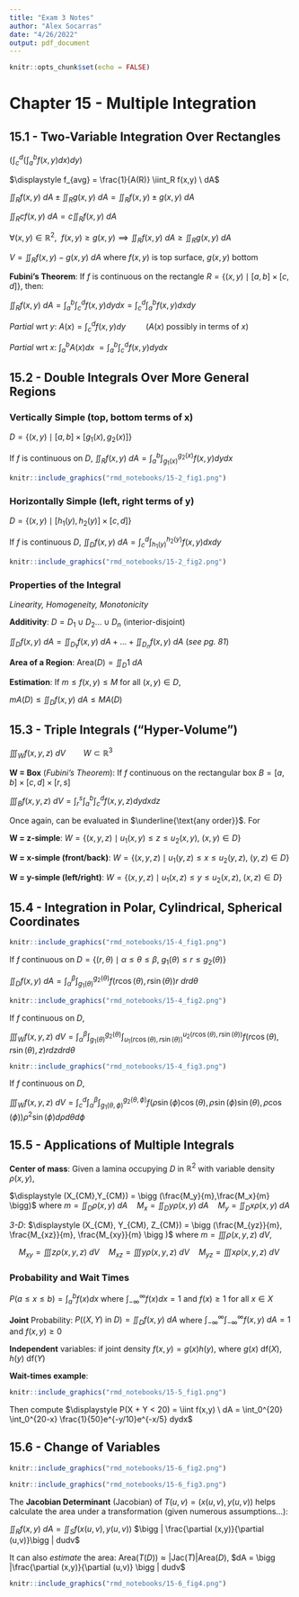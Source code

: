 ```yaml
---
title: "Exam 3 Notes"
author: "Alex Socarras"
date: "4/26/2022"
output: pdf_document
---
```


```r
knitr::opts_chunk$set(echo = FALSE)
```

# Chapter 15 - Multiple Integration

## 15.1 - Two-Variable Integration Over Rectangles

$\displaystyle \bigg (\int_c^d \bigg ( \int_a^b f(x,y)dx \bigg )dy \bigg )$

$\displaystyle f_{avg} = \frac{1}{A(R)} \iint_R f(x,y) \ dA$  

$\displaystyle \iint_R f(x,y) \ dA \pm \iint_R g(x,y) \ dA = \iint_R f(x,y) \pm g(x,y) \ dA$

$\displaystyle \iint_R cf(x,y) \ dA = c \iint_R f(x,y) \ dA$

$\displaystyle \forall (x,y) \in \mathbb{R}^2, \ \  f(x,y) \geq g(x,y) \implies \iint_R f(x,y) \ dA \geq \iint_R g(x,y) \ dA$

$\displaystyle V = \iint_R f(x,y) - g(x,y) \ dA$ where $f(x,y)$ is top surface, $g(x,y)$ bottom
 
**Fubini's Theorem**: If *f* is continuous on the rectangle  $R = \{(x,y) \mid [a,b] \times [c,d]\}$, then: 

$\displaystyle \iint_R f(x,y) \ dA = \int_a^b \int_c^d f(x,y)dydx = \int_c^d \int_a^b f(x,y) dxdy$

*Partial* wrt *y*: $A(x) = \displaystyle \int_c^d f(x,y)dy \qquad$ ($A(x)$ possibly in terms of *x*)

*Partial* wrt *x*: $\displaystyle \int_a^b A(x)dx \ = \int_a^b \int_c^d f(x,y)dydx$


## 15.2 - Double Integrals Over More General Regions

### Vertically Simple (top, bottom terms of x)

$D = \{(x,y) \mid [a,b] \times [g_1(x),g_2(x)]\}$

If $f$ is continuous on $D$, $\displaystyle \iint_R f(x,y) \ dA = \int_a^b \int_{g_1(x)}^{g_2(x)}f(x,y) dydx$

```r
knitr::include_graphics("rmd_notebooks/15-2_fig1.png")
```



### Horizontally Simple (left, right terms of y)

$D = \{(x,y) \mid  [h_1(y),h_2(y)] \times [c,d]\}$ 

If *f* is continuous *D*, $\displaystyle \iint_D f(x,y) \ dA = \int_c^d \int_{h_1(y)}^{h_2(y)} f(x,y)dxdy$
```r
knitr::include_graphics("rmd_notebooks/15-2_fig2.png")
```


### Properties of the Integral

*Linearity, Homogeneity, Monotonicity*

**Additivity**: $D = D_1 \cup D_2 \dots \cup D_n$ (interior-disjoint)

$\iint_D f(x,y)\ dA = \iint_{D_1} f(x,y)\ dA + \dots + \iint_{D_n} f(x,y) \ dA$ (*see pg. 81*)

**Area of a Region**: $\text{Area}(D) = \iint_{D}1 \ dA$

**Estimation**: If $m \leq f(x,y) \leq M$ for all $(x,y) \in D$, 

$\displaystyle mA(D) \leq \iint_D f(x,y) \ dA \leq MA(D)$


## 15.3 - Triple Integrals ("Hyper-Volume")

$\displaystyle \iiint_W f(x,y,z) \ dV \qquad W \subset \mathbb{R}^3$

**W = Box** (*Fubini's Theorem*): If $f$ continuous on the rectangular box $B = [a,b] \times [c,d] \times [r,s]$ 

$\displaystyle \iiint_B f(x,y,z) \ dV = \int_r^s \int_a^b \int_c^d f(x,y,z) dydxdz$

Once again, can be evaluated in $\underline{\text{any order}}$. For 

**W = z-simple**: $W = \{(x,y,z) \mid u_1(x,y) \leq z \leq u_2(x,y), \ (x,y) \in D\}$ 

**W = x-simple (front/back)**: $W = \{(x,y,z) \mid u_1(y,z) \leq x \leq u_2(y,z), \ (y,z) \in D \}$


**W = y-simple (left/right)**: $W = \{(x,y,z) \mid u_1(x,z) \leq y \leq u_2(x,z), \ (x,z) \in D\}$

## 15.4 - Integration in Polar, Cylindrical, Spherical Coordinates

```r
knitr::include_graphics("rmd_notebooks/15-4_fig1.png")
```

If *f* continuous on $D = \{(r,\theta) \mid \alpha \leq \theta \leq \beta, \ g_1(\theta) \leq r \leq g_2(\theta)\}$

$\displaystyle \iint_D f(x,y) \ dA = \int_\alpha^\beta \int_{g_1(\theta)}^{g_2(\theta)} f(r\cos(\theta), r\sin(\theta))r \ drd\theta$


```r
knitr::include_graphics("rmd_notebooks/15-4_fig2.png")

```
If *f* continuous on *D*,

$\displaystyle \iiint_W f(x,y,z) \ dV = \int_\alpha^\beta \int_{g_1(\theta)}^{g_2(\theta)} \int_{u_1(r \cos(\theta), r \sin(\theta))}^{u_2(r \cos(\theta), r \sin(\theta))} f(r \cos(\theta), r \sin(\theta), z)rdzdrd\theta$


```r
knitr::include_graphics("rmd_notebooks/15-4_fig3.png")
```


If *f* continuous on *D*, 

$\displaystyle \iiint_W f(x,y,z) \ dV = \int_c^d \int_\alpha^\beta \int_{g_1(\theta, \phi)}^{g_2(\theta,\phi)} f(\rho \sin(\phi)\cos(\theta), \rho \sin(\phi)\sin(\theta),\rho \cos(\phi))\rho^2\sin(\phi)d\rho d \theta d \phi$

## 15.5 - Applications of Multiple Integrals

**Center of mass**: Given a lamina occupying *D* in $\mathbb{R}^2$ with variable density $\rho(x,y)$, 

$\displaystyle (X_{CM},Y_{CM}) = \bigg (\frac{M_y}{m},\frac{M_x}{m} \bigg)$ where $\displaystyle m = \iint_D \rho(x,y) \ dA \quad \displaystyle M_x = \iint_D y \rho(x,y) \ dA \quad  M_y = \iint_D x \rho(x,y) \ dA$

*3-D*: $\displaystyle (X_{CM}, Y_{CM}, Z_{CM}) = \bigg (\frac{M_{yz}}{m}, \frac{M_{xz}}{m}, \frac{M_{xy}}{m} \bigg )$ where $\displaystyle m = \iiint \rho(x,y,z) \ dV$, 

$\displaystyle \quad M_{xy} = \iiint z \rho(x,y,z) \ dV \quad M_{xz} = \iiint y \rho(x,y,z) \ dV \quad M_{yz} = \iiint x \rho(x,y,z) \ dV$

### Probability and Wait Times

$P(a \leq x \leq b) = \int_a^b f(x) dx$ where $\int_{-\infty}^\infty f(x)dx = 1\text{ and } f(x) \geq 1$ for all $x \in X$

**Joint** Probability: $\displaystyle P( (X,Y) \ \text{in} \ D) = \iint_D f(x,y) \ dA$ where $\displaystyle \int_{-\infty}^\infty \int_{-\infty}^\infty f(x,y) \ dA = 1$ and $f(x,y) \geq 0$

**Independent** variables: if joint density $f(x,y) = g(x)h(y)$, where $g(x)$ df(*X*), $h(y)$ df(*Y*)
 
**Wait-times example**: 
```r
knitr::include_graphics("rmd_notebooks/15-5_fig1.png")
```
Then compute $\displaystyle P(X + Y < 20) = \iint f(x,y) \ dA = \int_0^{20} \int_0^{20-x} \frac{1}{50}e^{-y/10}e^{-x/5} dydx$
 
## 15.6 - Change of Variables

```r
knitr::include_graphics("rmd_notebooks/15-6_fig2.png")
```


```r
knitr::include_graphics("rmd_notebooks/15-6_fig3.png")
```

 The **Jacobian Determinant** (Jacobian) of $T(u,v) = (x(u,v),y(u,v))$ helps calculate the area under a transformation (given numerous assumptions...): 
 
 $\displaystyle \iint_R f(x,y) \ dA = \iint_S f(x(u,v), y(u,v))$ $\bigg | \frac{\partial (x,y)}{\partial (u,v)}\bigg | dudv$
 
 It can also *estimate* the area: $\text{Area}(T(D)) \approx \bigg | \text{Jac}(T)\bigg | \text{Area}(D)$, $dA = \bigg |\frac{\partial (x,y)}{\partial (u,v)} \bigg | dudv$
 

```r
knitr::include_graphics("rmd_notebooks/15-6_fig4.png")
```




